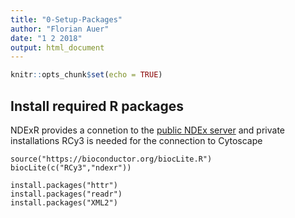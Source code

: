 ```yaml
---
title: "0-Setup-Packages"
author: "Florian Auer"
date: "1 2 2018"
output: html_document
---
```


```r
knitr::opts_chunk$set(echo = TRUE)
```

## Install required R packages
NDExR provides a connetion to the [public NDEx server](http://www.ndexbio.org) and private installations
RCy3 is needed for the connection to Cytoscape
```
source("https://bioconductor.org/biocLite.R")
biocLite(c("RCy3","ndexr"))

install.packages("httr")
install.packages("readr")
install.packages("XML2")
```

